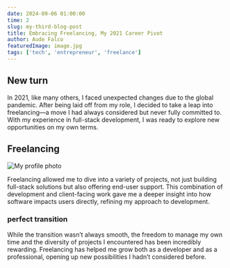 ```yaml
---
date: 2024-09-06 01:00:00
time: 2
slug: my-third-blog-post
title: Embracing Freelancing, My 2021 Career Pivot
author: Aude Falco
featuredImage: image.jpg
tags: ['tech', 'entrepreneur', 'freelance']
---
```


## New turn

In 2021, like many others, I faced unexpected changes due to the global pandemic. After being laid off from my role, I decided to take a leap into freelancing—a move I had always considered but never fully committed to. With my experience in full-stack development, I was ready to explore new opportunities on my own terms.

## Freelancing

![My profile photo](profile.jpg)

Freelancing allowed me to dive into a variety of projects, not just building full-stack solutions but also offering end-user support. This combination of development and client-facing work gave me a deeper insight into how software impacts users directly, refining my approach to development.

### perfect transition

While the transition wasn’t always smooth, the freedom to manage my own time and the diversity of projects I encountered has been incredibly rewarding. Freelancing has helped me grow both as a developer and as a professional, opening up new possibilities I hadn’t considered before.
